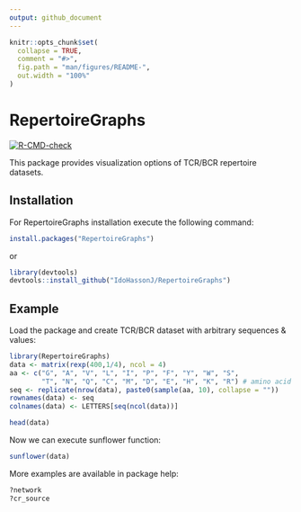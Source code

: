 ```yaml
---
output: github_document
---
```


<!-- README.md is generated from README.Rmd. Please edit that file -->

```r
knitr::opts_chunk$set(
  collapse = TRUE,
  comment = "#>",
  fig.path = "man/figures/README-",
  out.width = "100%"
)
```

# RepertoireGraphs

<!-- badges: start -->
[![R-CMD-check](https://github.com/IdoHassonJ/RepertoireGraphs/workflows/R-CMD-check/badge.svg)](https://github.com/IdoHassonJ/RepertoireGraphs/actions)
<!-- badges: end -->

This package provides visualization options of TCR/BCR repertoire datasets.

## Installation

For RepertoireGraphs installation execute the following command:

``` r
install.packages("RepertoireGraphs")
```

or

``` r
library(devtools)
devtools::install_github("IdoHassonJ/RepertoireGraphs")
```
## Example

Load the package and create TCR/BCR dataset with arbitrary sequences & values:

```r
library(RepertoireGraphs)
data <- matrix(rexp(400,1/4), ncol = 4)
aa <- c("G", "A", "V", "L", "I", "P", "F", "Y", "W", "S",
        "T", "N", "Q", "C", "M", "D", "E", "H", "K", "R") # amino acid symbols
seq <- replicate(nrow(data), paste0(sample(aa, 10), collapse = ""))
rownames(data) <- seq
colnames(data) <- LETTERS[seq(ncol(data))]

head(data)
```

Now we can execute sunflower function:

```r
sunflower(data)
```

More examples are available in package help:
```r
?network
?cr_source
```

